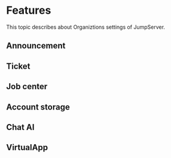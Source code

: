 # Features

This topic describes about Organiztions settings of JumpServer.

## Announcement

## Ticket
 
## Job center

## Account storage

## Chat AI 

## VirtualApp
